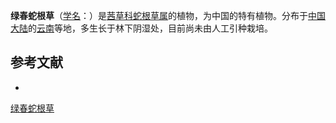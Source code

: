 {{Speciesbox
| name = 绿春蛇根草
| status = 
| status_system = 
| image =
| genus = Ophiorrhiza
| species = luchuanensis
| authority = H. S. Lo
}}

'''绿春蛇根草'''（[[学名|学名]]：{{lang|la|''Ophiorrhiza luchuanensis''}}）是[[茜草科|茜草科]][[蛇根草属|蛇根草属]]的植物，为中国的特有植物。分布于[[中国大陆|中国大陆]]的[[云南|云南]]等地，多生长于林下阴湿处，目前尚未由人工引种栽培。

== 参考文献 ==
<div class="references-small">
* {{cite web| url =http://www.bioinfo.cn/db05/KmzwSpecies.php?action=view&id=19860| title =绿春蛇根草| work =《中国高等植物数据库全库》| publisher =中国科学院微生物研究所| author =昆明植物研究所| accessdate =2009-02-25| deadurl =yes| archiveurl =https://web.archive.org/web/20160305054944/http://www.bioinfo.cn/db05/KmzwSpecies.php?action=view&id=19860| archivedate =2016-03-05}}
</div>
{{Taxonbar|from=Q15230723}}

[[Category:蛇根草属|绿春蛇根草]]


{{植物小作品}}